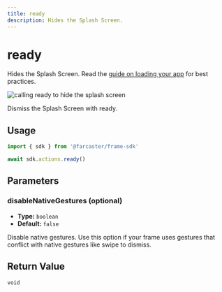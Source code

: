 ```yaml
---
title: ready
description: Hides the Splash Screen.
---
```



# ready

Hides the Splash Screen. Read the [guide on loading your app](/docs/guides/loading) for best practices.

![calling ready to hide the splash screen](/ready_preview.png)

<Caption>
  Dismiss the Splash Screen with ready.
</Caption>

## Usage

```ts twoslash
import { sdk } from '@farcaster/frame-sdk'

await sdk.actions.ready()
```

## Parameters

### disableNativeGestures (optional)

- **Type:** `boolean`
- **Default:** `false`

Disable native gestures. Use this option if your frame uses gestures
that conflict with native gestures like swipe to dismiss.

## Return Value

`void`

